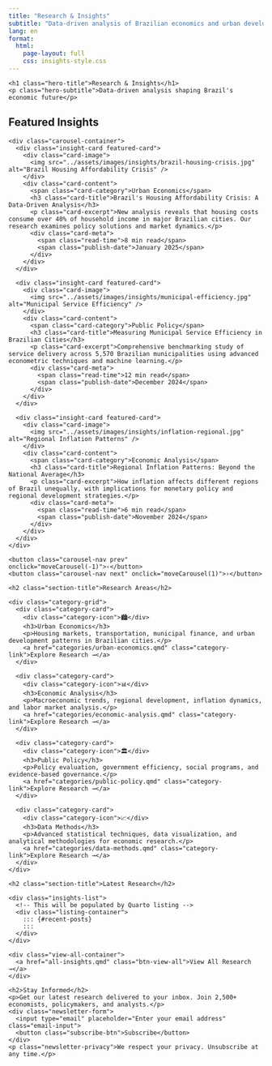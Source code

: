 ```yaml
---
title: "Research & Insights"
subtitle: "Data-driven analysis of Brazilian economics and urban development"
lang: en
format:
  html:
    page-layout: full
    css: insights-style.css
---
```


<div class="insights-hero">
  <div class="hero-content">
    <h1 class="hero-title">Research & Insights</h1>
    <p class="hero-subtitle">Data-driven analysis shaping Brazil's economic future</p>
  </div>
</div>

<div class="featured-insights">
  <h2 class="section-title">Featured Insights</h2>
  
  <!-- Featured Insights Carousel -->
  <div class="insights-carousel">
    <div class="carousel-container">
      <div class="insight-card featured-card">
        <div class="card-image">
          <img src="../assets/images/insights/brazil-housing-crisis.jpg" alt="Brazil Housing Affordability Crisis" />
        </div>
        <div class="card-content">
          <span class="card-category">Urban Economics</span>
          <h3 class="card-title">Brazil's Housing Affordability Crisis: A Data-Driven Analysis</h3>
          <p class="card-excerpt">New analysis reveals that housing costs consume over 40% of household income in major Brazilian cities. Our research examines policy solutions and market dynamics.</p>
          <div class="card-meta">
            <span class="read-time">8 min read</span>
            <span class="publish-date">January 2025</span>
          </div>
        </div>
      </div>
      
      <div class="insight-card featured-card">
        <div class="card-image">
          <img src="../assets/images/insights/municipal-efficiency.jpg" alt="Municipal Service Efficiency" />
        </div>
        <div class="card-content">
          <span class="card-category">Public Policy</span>
          <h3 class="card-title">Measuring Municipal Service Efficiency in Brazilian Cities</h3>
          <p class="card-excerpt">Comprehensive benchmarking study of service delivery across 5,570 Brazilian municipalities using advanced econometric techniques and machine learning.</p>
          <div class="card-meta">
            <span class="read-time">12 min read</span>
            <span class="publish-date">December 2024</span>
          </div>
        </div>
      </div>
      
      <div class="insight-card featured-card">
        <div class="card-image">
          <img src="../assets/images/insights/inflation-regional.jpg" alt="Regional Inflation Patterns" />
        </div>
        <div class="card-content">
          <span class="card-category">Economic Analysis</span>
          <h3 class="card-title">Regional Inflation Patterns: Beyond the National Average</h3>
          <p class="card-excerpt">How inflation affects different regions of Brazil unequally, with implications for monetary policy and regional development strategies.</p>
          <div class="card-meta">
            <span class="read-time">6 min read</span>
            <span class="publish-date">November 2024</span>
          </div>
        </div>
      </div>
    </div>
    
    <button class="carousel-nav prev" onclick="moveCarousel(-1)">‹</button>
    <button class="carousel-nav next" onclick="moveCarousel(1)">›</button>
  </div>
</div>

<div class="insights-grid">
  
  <div class="research-categories">
    <h2 class="section-title">Research Areas</h2>
    
    <div class="category-grid">
      <div class="category-card">
        <div class="category-icon">🏙️</div>
        <h3>Urban Economics</h3>
        <p>Housing markets, transportation, municipal finance, and urban development patterns in Brazilian cities.</p>
        <a href="categories/urban-economics.qmd" class="category-link">Explore Research →</a>
      </div>
      
      <div class="category-card">
        <div class="category-icon">📊</div>
        <h3>Economic Analysis</h3>
        <p>Macroeconomic trends, regional development, inflation dynamics, and labor market analysis.</p>
        <a href="categories/economic-analysis.qmd" class="category-link">Explore Research →</a>
      </div>
      
      <div class="category-card">
        <div class="category-icon">🏛️</div>
        <h3>Public Policy</h3>
        <p>Policy evaluation, government efficiency, social programs, and evidence-based governance.</p>
        <a href="categories/public-policy.qmd" class="category-link">Explore Research →</a>
      </div>
      
      <div class="category-card">
        <div class="category-icon">📈</div>
        <h3>Data Methods</h3>
        <p>Advanced statistical techniques, data visualization, and analytical methodologies for economic research.</p>
        <a href="categories/data-methods.qmd" class="category-link">Explore Research →</a>
      </div>
    </div>
  </div>
  
  <div class="recent-insights">
    <h2 class="section-title">Latest Research</h2>
    
    <div class="insights-list">
      <!-- This will be populated by Quarto listing -->
      <div class="listing-container">
        ::: {#recent-posts}
        :::
      </div>
    </div>
    
    <div class="view-all-container">
      <a href="all-insights.qmd" class="btn-view-all">View All Research →</a>
    </div>
  </div>
</div>

<div class="newsletter-section">
  <div class="newsletter-content">
    <h2>Stay Informed</h2>
    <p>Get our latest research delivered to your inbox. Join 2,500+ economists, policymakers, and analysts.</p>
    <div class="newsletter-form">
      <input type="email" placeholder="Enter your email address" class="email-input">
      <button class="subscribe-btn">Subscribe</button>
    </div>
    <p class="newsletter-privacy">We respect your privacy. Unsubscribe at any time.</p>
  </div>
</div>

<script>
let currentSlide = 0;
const slides = document.querySelectorAll('.featured-card');
const totalSlides = slides.length;

function moveCarousel(direction) {
  currentSlide += direction;
  if (currentSlide >= totalSlides) currentSlide = 0;
  if (currentSlide < 0) currentSlide = totalSlides - 1;
  
  const container = document.querySelector('.carousel-container');
  container.style.transform = `translateX(-${currentSlide * 100}%)`;
}

// Auto-advance carousel
setInterval(() => {
  moveCarousel(1);
}, 5000);
</script>